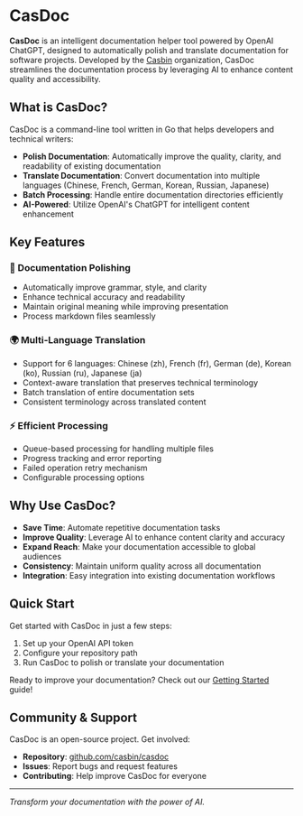 # CasDoc

**CasDoc** is an intelligent documentation helper tool powered by OpenAI ChatGPT, designed to automatically polish and translate documentation for software projects. Developed by the [Casbin](https://github.com/casbin) organization, CasDoc streamlines the documentation process by leveraging AI to enhance content quality and accessibility.

## What is CasDoc?

CasDoc is a command-line tool written in Go that helps developers and technical writers:

- **Polish Documentation**: Automatically improve the quality, clarity, and readability of existing documentation
- **Translate Documentation**: Convert documentation into multiple languages (Chinese, French, German, Korean, Russian, Japanese)
- **Batch Processing**: Handle entire documentation directories efficiently
- **AI-Powered**: Utilize OpenAI's ChatGPT for intelligent content enhancement

## Key Features

### 🔧 Documentation Polishing
- Automatically improve grammar, style, and clarity
- Enhance technical accuracy and readability
- Maintain original meaning while improving presentation
- Process markdown files seamlessly

### 🌍 Multi-Language Translation
- Support for 6 languages: Chinese (zh), French (fr), German (de), Korean (ko), Russian (ru), Japanese (ja)
- Context-aware translation that preserves technical terminology
- Batch translation of entire documentation sets
- Consistent terminology across translated content

### ⚡ Efficient Processing
- Queue-based processing for handling multiple files
- Progress tracking and error reporting
- Failed operation retry mechanism
- Configurable processing options

## Why Use CasDoc?

- **Save Time**: Automate repetitive documentation tasks
- **Improve Quality**: Leverage AI to enhance content clarity and accuracy
- **Expand Reach**: Make your documentation accessible to global audiences
- **Consistency**: Maintain uniform quality across all documentation
- **Integration**: Easy integration into existing documentation workflows

## Quick Start

Get started with CasDoc in just a few steps:

1. Set up your OpenAI API token
2. Configure your repository path
3. Run CasDoc to polish or translate your documentation

Ready to improve your documentation? Check out our [Getting Started](/getting-started) guide!

## Community & Support

CasDoc is an open-source project. Get involved:

- **Repository**: [github.com/casbin/casdoc](https://github.com/casbin/casdoc)
- **Issues**: Report bugs and request features
- **Contributing**: Help improve CasDoc for everyone

---

*Transform your documentation with the power of AI.*
